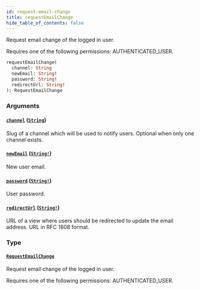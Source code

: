 ```yaml
---
id: request-email-change
title: requestEmailChange
hide_table_of_contents: false
---
```


Request email change of the logged in user.

Requires one of the following permissions: AUTHENTICATED_USER.

```graphql
requestEmailChange(
  channel: String
  newEmail: String!
  password: String!
  redirectUrl: String!
): RequestEmailChange
```

### Arguments

#### [`channel`](#) ([`String`](../../../developer/api-reference/scalars/string))

Slug of a channel which will be used to notify users. Optional when only one channel exists.

#### [`newEmail`](#) ([`String!`](../../../developer/api-reference/scalars/string))

New user email.

#### [`password`](#) ([`String!`](../../../developer/api-reference/scalars/string))

User password.

#### [`redirectUrl`](#) ([`String!`](../../../developer/api-reference/scalars/string))

URL of a view where users should be redirected to update the email address. URL in RFC 1808 format.

### Type

#### [`RequestEmailChange`](../../../developer/api-reference/objects/request-email-change)

Request email change of the logged in user.

Requires one of the following permissions: AUTHENTICATED_USER.
